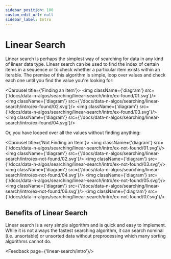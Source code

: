 ```yaml
---
sidebar_position: 100
custom_edit_url: null
sidebar_label: Intro
---
```



# Linear Search
Linear search is perhaps the simplest way of searching for data in any kind of linear data type.
Linear search can be used to find the index of certain items in a sequence or to check whether a particular item exists within an iterable.
The premise of this algorithm is simple, loop over values and check each one until you find the value you're looking for:

<Carousel title={'Finding an Item'}>
    <img className={'diagram'} src={'/docs/data-n-algos/searching/linear-search/intro/ex-found/01.svg'}/>
    <img className={'diagram'} src={'/docs/data-n-algos/searching/linear-search/intro/ex-found/02.svg'}/>
    <img className={'diagram'} src={'/docs/data-n-algos/searching/linear-search/intro/ex-found/03.svg'}/>
    <img className={'diagram'} src={'/docs/data-n-algos/searching/linear-search/intro/ex-found/04.svg'}/>
</Carousel>

Or, you have looped over all the values without finding anything:

<Carousel title={'Not Finding an Item'}>
    <img className={'diagram'} src={'/docs/data-n-algos/searching/linear-search/intro/ex-not-found/01.svg'}/>
    <img className={'diagram'} src={'/docs/data-n-algos/searching/linear-search/intro/ex-not-found/02.svg'}/>
    <img className={'diagram'} src={'/docs/data-n-algos/searching/linear-search/intro/ex-not-found/03.svg'}/>
    <img className={'diagram'} src={'/docs/data-n-algos/searching/linear-search/intro/ex-not-found/04.svg'}/>
    <img className={'diagram'} src={'/docs/data-n-algos/searching/linear-search/intro/ex-not-found/05.svg'}/>
    <img className={'diagram'} src={'/docs/data-n-algos/searching/linear-search/intro/ex-not-found/06.svg'}/>
    <img className={'diagram'} src={'/docs/data-n-algos/searching/linear-search/intro/ex-not-found/07.svg'}/>
</Carousel>



## Benefits of Linear Search
Linear search is a very simple algorithm and is quick and easy to implement.
While it is not always the fastest searching algorithm, it can search nominal (i.e. unsortable) or unsorted data without preprocessing which many sorting algorithms cannot do.

<Feedback page={'linear-search/intro'}/>
